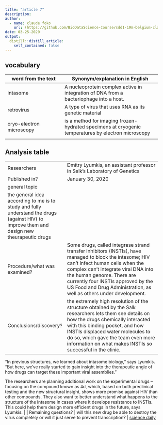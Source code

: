 ```yaml
---
title: "article 7"
description:
author:
  - name: claude foko
    url: (https://github.com/BioDataScience-Course/sdd1-19m-belgium-claude.git)
date: 03-25-2020
output:
  distill::distill_article:
    self_contained: false
---
```


## vocabulary 


|word from the text | Synonym/explanation in English |
|-------------------|--------------------------------|
| intasome          | A nucleoprotein complex active in integration of DNA from a bacteriophage into a host.                               |
|  retrovirus                 | A type of virus that uses RNA as its genetic material                               |
| cryo-electron microscopy                  |   is a method for imaging frozen-hydrated specimens at cryogenic temperatures by electron microscopy                              |
|                    |                                |

## Analysis table 

|                                |                                                               |
|--------------------------------|---------------------------------------------------------------|
| Researchers                    | Dmitry Lyumkis, an assistant professor in Salk's Laboratory of Genetics  |
| Published in?                  |  January 30, 2020                                           |
| general topic                  |  
the general idea according to me is to study and fully understand the drugs (against HIV) to improve them and design new theurapeutic drugs                                                           |
| Procedure/what was examined?   |  Some drugs, called integrase strand transfer inhibitors (INSTIs), have managed to block the intasome; HIV can't infect human cells when the complex can't integrate viral DNA into the human genome. There are currently four INSTIs approved by the US Food and Drug Administration, as well as others under development.                                                           |
|  Conclusions/discovery?        | the extremely high resolution of the structure obtained by the Salk researchers lets them see details on how the drugs chemically interacted with this binding pocket, and how INSTIs displaced water molecules to do so, which gave the team even more information on what makes INSTIs so successful in the clinic.

"In previous structures, we learned about intasome biology," says Lyumkis. "But here, we've really started to gain insight into the therapeutic angle of how drugs can target these important viral assemblies."

The researchers are planning additional work on the experimental drugs -- focusing on the compound known as 4d, which, based on both preclinical testing and the new structural insight, shows more promise against HIV than other compounds. They also want to better understand what happens to the structure of the intasome in cases where it develops resistance to INSTIs. This could help them design more efficient drugs in the future, says Lyumkis.                                                            |
|  Remaining questions?          | will this new drug be able to destroy the virus completely or will it just serve to prevent transcription?                                                            |
[science daily](https://www.sciencedaily.com/releases/2019/09/190910134326.htm)


